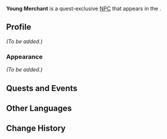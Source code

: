 {{Meta
<!-- Remove this template after adding the missing info -->
|missing_NPC_profile  = yes
<!--
|missing_NPC_idle     = yes
|missing_NPC_dialogue = yes
-->
}}
{{Character Infobox
|type             = Quest NPC
|image            = NPC Young Merchant.png
|realname         = <!-- Optional, if different from in-game name -->
|deceased         = <!-- Past (for deceased prior to events of the game) or free response -->
|region           = Fontaine
|location         = Natlan
|affiliation      = 
|title            = 

|ancestry         = <!-- Clan/family -->
|father           = 
|mother           = 
|spouse           = 
|sibling          = 
|child            = 
|relative         = 

|voiceEN          = 
|voiceCN          = 
|voiceJP          = 
|voiceKR          = 
}}
'''Young Merchant''' is a quest-exclusive [[NPC]] that appears in the {{Quest|Tracks Through the Wilderness}}.
<!--
==Location==
{{subst:#tag:gallery|
NPC Location {{subst:#titleparts:{{subst:PAGENAME}}}}.png{{subst:!}}{{subst:#titleparts:{{subst:PAGENAME}}}}'s location
NPC Location {{subst:#titleparts:{{subst:PAGENAME}}}} Context.png{{subst:!}}Additional context
}}
-->
==Profile==
<!--Detailed story/lore information goes here.-->
''(To be added.)''

===Appearance===
<!--Keep appearance section short and concise. Limit to 2 paragraphs with 3-4 sentences each.-->
''(To be added.)''

==Quests and Events==
{{Quests and Events}}
<!--
==Idle Quotes==
{{Dialogue Start}}
:{{DIcon|Idle}} {{Tx}}
::{{A|VO {{subst:#titleparts:{{subst:PAGENAME}}}} 01.ogg}} "{{Tx}}"
{{Dialogue End}}

==Dialogue==
{{Dialogue Start}}
:'''{{subst:#titleparts:{{subst:PAGENAME}}}}:''' 
:{{DIcon}}
{{Dialogue End}}

==Event Dialogue==
===Event Name===
{{Dialogue Start}}
:'''{{subst:#titleparts:{{subst:PAGENAME}}}}:'''
{{Dialogue End}}
-->
==Other Languages==
{{Other Languages|default_hidden=1
|en      = Young Merchant
|zhs     = 年轻的行商
|zhs_rm  = Niánqīng de Xíngshāng
|zht     = 年輕的行商
|zht_rm  = Niánqīng de Xíngshāng
|ja      = 若い行商人
|ja_rm   = Wakai Gyōshōnin
|ko      = 젊은 행상인
|es      = Comerciante itinerante joven
|fr      = Jeune marchand
|ru      = Молодой торговец
|th      = พ่อค้าหนุ่ม
|th_rm   = 
|vi      = Thương Nhân Trẻ Tuổi
|de      = Junger Händler
|id      = Pedagang Muda
|pt      = Comerciante Jovem
|tr      = Genç Tüccar
|it      = Giovane mercante
}}

==Change History==
{{Change History|5.2}}
<!--
==References==
{{Reflist}}
-->